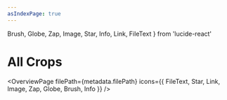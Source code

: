```yaml
---
asIndexPage: true
---
```


  Brush,
  Globe,
  Zap,
  Image,
  Star,
  Info,
  Link,
  FileText
} from 'lucide-react'

# All Crops

<OverviewPage
  filePath={metadata.filePath}
  icons={{
    FileText,
    Star,
    Link,
    Image,
    Zap,
    Globe,
    Brush,
    Info
  }}
/>